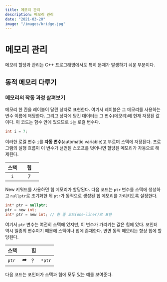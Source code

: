 ```yaml
---
title: 메모리 관리
description: 메모리 관리
date: "2021-03-20"
image: "/images/bridge.jpg"
---
```


# 메모리 관리

메모리 할당과 관리는 C++ 프로그래밍에서도 특히 문제가 발생하기 쉬운 부분이다.

## 동적 메모리 다루기

### 메모리의 작동 과정 살펴보기

메모리 한 칸을 레이블이 달린 상자로 표현한다. 여기서 레이블은 그 메모리를 사용하는 변수 이름에 해당한다. 그리고 상자에 담긴 데이터는 그 변수(메모리)에 현재 저장된 값이다.
이 코드는 함수 안에 있으므로 `i`는 로컬 변수다.

```c
int i = 7;
```

이러한 로컬 변수 `i`를 **자동 변수**(automatic variable)고 부르며 스택에 저장된다. 프로그램의 실행 흐름이 이 변수가 선언된 스코프를 벗어나면 할당된 메모리가 자동으로 해제된다.

| 스택 |     | 힙  |     |
| :--: | --- | :-: | --- |
| `i`  |     |  7  |     |

New 키워드를 사용하면 힙 메모리가 할당된다. 다음 코드는 `ptr` 변수를 스택에 생성하고 `nullptr`로 초기화한 뒤 `ptr`가 동적으로 생성된 힙 메모리를 가리키도록 설정한다.

```c
int* ptr = nullptr;
ptr = new int;
int* ptr = new int; // 한 줄 코드(one-liner)로 표현
```

여기서 `ptr` 변수는 여전히 스택에 있지만, 이 변수가 가리키는 값은 힙에 있다. 포인터 역시 일종의 변수이기 때문에 스택이나 힙에 존재한다. 반면 동적 메모리는 항상 힙에 할당된다.

| 스택  |                 | 힙  |        |
| ----- | --------------- | --- | ------ |
| `ptr` | _:arrow_right:_ | ?   | `*ptr` |

다음 코드는 포인터가 스택과 힙에 모두 있는 예를 보여준다.
